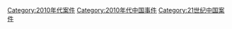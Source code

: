 [[Category:2010年代案件|Category:2010年代案件]]
[[Category:2010年代中国事件|Category:2010年代中国事件]]
[[Category:21世纪中国案件|Category:21世纪中国案件]]